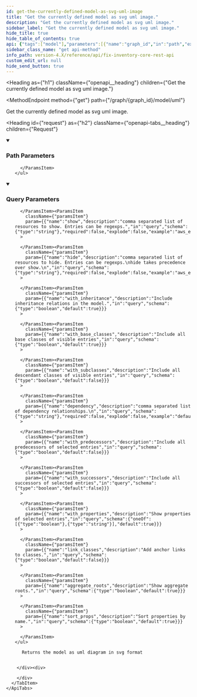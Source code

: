 ```yaml
---
id: get-the-currently-defined-model-as-svg-uml-image
title: "Get the currently defined model as svg uml image."
description: "Get the currently defined model as svg uml image."
sidebar_label: "Get the currently defined model as svg uml image."
hide_title: true
hide_table_of_contents: true
api: {"tags":["model"],"parameters":[{"name":"graph_id","in":"path","example":"fix","description":"The identifier of the graph","required":true,"schema":{"type":"string"}},{"name":"output","description":"The output format.","in":"query","schema":{"type":"string","enum":["svg","png","puml"],"default":"svg"},"required":false},{"name":"show","description":"comma separated list of resources to show. Entries can be regexps.","in":"query","schema":{"type":"string"},"required":false,"explode":false,"example":"aws_ec2_instance,gcp.*"},{"name":"hide","description":"comma separated list of resources to hide. Entries can be regexps.\nhide takes precedence over show.\n","in":"query","schema":{"type":"string"},"required":false,"explode":false,"example":"aws_ec2_instance,gcp.*"},{"name":"with_inheritance","description":"Include inheritance relations in the model.","in":"query","schema":{"type":"boolean","default":true}},{"name":"with_base_classes","description":"Include all base classes of visible entries","in":"query","schema":{"type":"boolean","default":true}},{"name":"with_subclasses","description":"Include all descendant classes of visible entries","in":"query","schema":{"type":"boolean","default":false}},{"name":"dependency","description":"comma separated list of dependency relationships.\n","in":"query","schema":{"type":"string"},"required":false,"explode":false,"example":"default"},{"name":"with_predecessors","description":"Include all predecessors of selected entries","in":"query","schema":{"type":"boolean","default":false}},{"name":"with_successors","description":"Include all successors of selected entries","in":"query","schema":{"type":"boolean","default":false}},{"name":"with_properties","description":"Show properties of selected entries","in":"query","schema":{"oneOf":[{"type":"boolean"},{"type":"string"}],"default":true}},{"name":"link_classes","description":"Add anchor links to classes.","in":"query","schema":{"type":"boolean","default":false}},{"name":"aggregate_roots","description":"Show aggregate roots.","in":"query","schema":{"type":"boolean","default":true}},{"name":"sort_props","description":"Sort properties by name.","in":"query","schema":{"type":"boolean","default":true}}],"responses":{"200":{"description":"Returns the model as uml diagram in svg format"}},"description":"Get the currently defined model as svg uml image.","method":"get","path":"/graph/{graph_id}/model/uml","servers":[{"url":"https://{host}:{port}","variables":{"host":{"default":"localhost"},"port":{"default":"8900"}}}],"info":{"title":"Fix Inventory Core REST API","version":"V1"},"postman":{"name":"Get the currently defined model as svg uml image.","description":{"type":"text/plain"},"url":{"path":["graph",":graph_id","model","uml"],"host":["{{baseUrl}}"],"query":[{"disabled":false,"description":{"content":"The output format.","type":"text/plain"},"key":"output","value":""},{"disabled":false,"description":{"content":"comma separated list of resources to show. Entries can be regexps.","type":"text/plain"},"key":"show","value":""},{"disabled":false,"description":{"content":"comma separated list of resources to hide. Entries can be regexps.\nhide takes precedence over show.\n","type":"text/plain"},"key":"hide","value":""},{"disabled":false,"description":{"content":"Include inheritance relations in the model.","type":"text/plain"},"key":"with_inheritance","value":""},{"disabled":false,"description":{"content":"Include all base classes of visible entries","type":"text/plain"},"key":"with_base_classes","value":""},{"disabled":false,"description":{"content":"Include all descendant classes of visible entries","type":"text/plain"},"key":"with_subclasses","value":""},{"disabled":false,"description":{"content":"comma separated list of dependency relationships.\n","type":"text/plain"},"key":"dependency","value":""},{"disabled":false,"description":{"content":"Include all predecessors of selected entries","type":"text/plain"},"key":"with_predecessors","value":""},{"disabled":false,"description":{"content":"Include all successors of selected entries","type":"text/plain"},"key":"with_successors","value":""},{"disabled":false,"description":{"content":"Show properties of selected entries","type":"text/plain"},"key":"with_properties","value":""},{"disabled":false,"description":{"content":"Add anchor links to classes.","type":"text/plain"},"key":"link_classes","value":""},{"disabled":false,"description":{"content":"Show aggregate roots.","type":"text/plain"},"key":"aggregate_roots","value":""},{"disabled":false,"description":{"content":"Sort properties by name.","type":"text/plain"},"key":"sort_props","value":""}],"variable":[{"disabled":false,"description":{"content":"(Required) The identifier of the graph","type":"text/plain"},"type":"any","value":"","key":"graph_id"}]},"method":"GET"}}
sidebar_class_name: "get api-method"
info_path: version-4.X/reference/api/fix-inventory-core-rest-api
custom_edit_url: null
hide_send_button: true
---
```



<Heading
  as={"h1"}
  className={"openapi__heading"}
  children={"Get the currently defined model as svg uml image."}
>
</Heading>

<MethodEndpoint
  method={"get"}
  path={"/graph/{graph_id}/model/uml"}
>
  
</MethodEndpoint>

Get the currently defined model as svg uml image.

<Heading
  id={"request"}
  as={"h2"}
  className={"openapi-tabs__heading"}
  children={"Request"}
>
</Heading>

<details
  style={{"marginBottom":"1rem"}}
  className={"openapi-markdown__details"}
  data-collapsed={false}
  open={true}
>
  <summary
    style={{}}
  >
    <h3
      className={"openapi-markdown__details-summary-header-params"}
    >
      Path Parameters
    </h3>
  </summary><div>
    <ul>
      <ParamsItem
        className={"paramsItem"}
        param={{"name":"graph_id","in":"path","example":"fix","description":"The identifier of the graph","required":true,"schema":{"type":"string"}}}
      >
        
      </ParamsItem>
    </ul>
  </div>
</details><details
  style={{"marginBottom":"1rem"}}
  className={"openapi-markdown__details"}
  data-collapsed={false}
  open={true}
>
  <summary
    style={{}}
  >
    <h3
      className={"openapi-markdown__details-summary-header-params"}
    >
      Query Parameters
    </h3>
  </summary><div>
    <ul>
      <ParamsItem
        className={"paramsItem"}
        param={{"name":"output","description":"The output format.","in":"query","schema":{"type":"string","enum":["svg","png","puml"],"default":"svg"},"required":false}}
      >
        
      </ParamsItem><ParamsItem
        className={"paramsItem"}
        param={{"name":"show","description":"comma separated list of resources to show. Entries can be regexps.","in":"query","schema":{"type":"string"},"required":false,"explode":false,"example":"aws_ec2_instance,gcp.*"}}
      >
        
      </ParamsItem><ParamsItem
        className={"paramsItem"}
        param={{"name":"hide","description":"comma separated list of resources to hide. Entries can be regexps.\nhide takes precedence over show.\n","in":"query","schema":{"type":"string"},"required":false,"explode":false,"example":"aws_ec2_instance,gcp.*"}}
      >
        
      </ParamsItem><ParamsItem
        className={"paramsItem"}
        param={{"name":"with_inheritance","description":"Include inheritance relations in the model.","in":"query","schema":{"type":"boolean","default":true}}}
      >
        
      </ParamsItem><ParamsItem
        className={"paramsItem"}
        param={{"name":"with_base_classes","description":"Include all base classes of visible entries","in":"query","schema":{"type":"boolean","default":true}}}
      >
        
      </ParamsItem><ParamsItem
        className={"paramsItem"}
        param={{"name":"with_subclasses","description":"Include all descendant classes of visible entries","in":"query","schema":{"type":"boolean","default":false}}}
      >
        
      </ParamsItem><ParamsItem
        className={"paramsItem"}
        param={{"name":"dependency","description":"comma separated list of dependency relationships.\n","in":"query","schema":{"type":"string"},"required":false,"explode":false,"example":"default"}}
      >
        
      </ParamsItem><ParamsItem
        className={"paramsItem"}
        param={{"name":"with_predecessors","description":"Include all predecessors of selected entries","in":"query","schema":{"type":"boolean","default":false}}}
      >
        
      </ParamsItem><ParamsItem
        className={"paramsItem"}
        param={{"name":"with_successors","description":"Include all successors of selected entries","in":"query","schema":{"type":"boolean","default":false}}}
      >
        
      </ParamsItem><ParamsItem
        className={"paramsItem"}
        param={{"name":"with_properties","description":"Show properties of selected entries","in":"query","schema":{"oneOf":[{"type":"boolean"},{"type":"string"}],"default":true}}}
      >
        
      </ParamsItem><ParamsItem
        className={"paramsItem"}
        param={{"name":"link_classes","description":"Add anchor links to classes.","in":"query","schema":{"type":"boolean","default":false}}}
      >
        
      </ParamsItem><ParamsItem
        className={"paramsItem"}
        param={{"name":"aggregate_roots","description":"Show aggregate roots.","in":"query","schema":{"type":"boolean","default":true}}}
      >
        
      </ParamsItem><ParamsItem
        className={"paramsItem"}
        param={{"name":"sort_props","description":"Sort properties by name.","in":"query","schema":{"type":"boolean","default":true}}}
      >
        
      </ParamsItem>
    </ul>
  </div>
</details><div>
  <div>
    <ApiTabs
      label={undefined}
      id={undefined}
    >
      <TabItem
        label={"200"}
        value={"200"}
      >
        <div>
          
          
          Returns the model as uml diagram in svg format
          
          
        </div><div>
          
        </div>
      </TabItem>
    </ApiTabs>
  </div>
</div>
